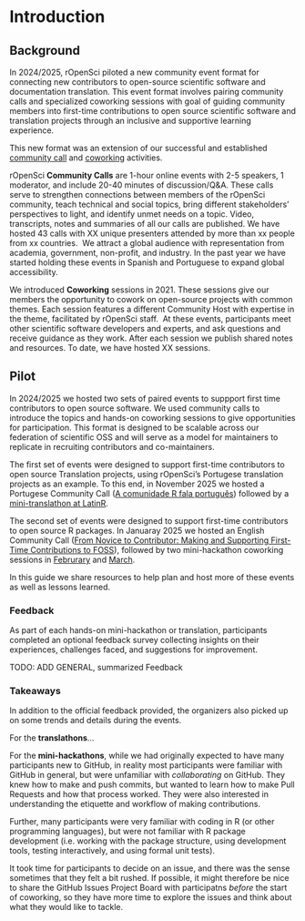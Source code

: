 # Introduction


## Background
In 2024/2025, rOpenSci piloted a new community event format for connecting new contributors to open-source scientific software and documentation translation. This event format involves pairing community calls and specialized coworking sessions with goal of guiding community members into first-time contributions to open source scientific software and translation projects through an inclusive and supportive learning experience. 

This new format was an extension of our successful and established [community call](https://ropensci.org/commcalls) and [coworking](https://ropensci.org/coworking) activities.

rOpenSci **Community Calls** are 1-hour online events with 2-5 speakers, 1 moderator, and include 20-40 minutes of discussion/Q&A.
These calls serve to strengthen connections between members of the rOpenSci community, teach technical and social topics, bring different stakeholders’ perspectives to light, and identify unmet needs on a topic.
Video, transcripts, notes and summaries of all our calls are published.
We have hosted 43 calls with XX unique presenters attended by more than xx people from xx countries. 
We attract a global audience with representation from academia, government, non-profit, and industry.
In the past year we have started holding these events in Spanish and Portuguese to expand global accessibility.

We introduced **Coworking** sessions in 2021.
These sessions give our members the opportunity to cowork on open-source projects with common themes.
Each session features a different Community Host with expertise in the theme, facilitated by rOpenSci staff. 
At these events, participants meet other scientific software developers and experts, and ask questions and receive guidance as they work.
After each session we publish shared notes and resources.
To date, we have hosted XX sessions. 

## Pilot

<!-- TODO: Yani, do you think we should move the Pilot and included sections here to their own Chapter? -->

In 2024/2025 we hosted two sets of paired events to suppport first time contributors to open source software.
We used community calls to introduce the topics and hands-on coworking sessions to give opportunities for  participation.
This format is designed to be scalable across our federation of scientific OSS and will serve as a model for maintainers to replicate in recruiting contributors and co-maintainers.

The first set of events were designed to support first-time contributors to open source Translation projects, using rOpenSci's Portugese translation projects as an example.
To this end, in November 2025 we hosted a Portugese Community Call ([A comunidade R fala português](https://ropensci.org/commcalls/translation-portuguese/)) followed by a [mini-translathon at LatinR](https://latinr.org/en/cronograma/translaton/translaton-en.html).

The second set of events were designed to support first-time contributors to open source R packages. 
In Januaray 2025 we hosted an English Community Call ([From Novice to Contributor: Making and Supporting First-Time Contributions to FOSS](https://ropensci.org/commcalls/first-time-contributor/)), 
followed by two mini-hackathon coworking sessions in [Februrary](https://ropensci.org/events/coworking-2025-02/) and [March](https://ropensci.org/events/coworking-2025-03/). 

In this guide we share resources to help plan and host more of these events as well as lessons learned. 

### Feedback

As part of each hands-on mini-hackathon or translation, 
participants completed an optional feedback survey collecting insights on their experiences, 
challenges faced, and suggestions for improvement.


TODO: ADD GENERAL, summarized Feedback


### Takeaways
In addition to the official feedback provided, the organizers also picked up on some trends and details during the events. 

For the **translathons**...

For the **mini-hackathons**, while we had originally expected to have many participants new to GitHub, 
in reality most participants were familiar with GitHub in general, but were unfamiliar with *collaborating* on GitHub. 
They knew how to make and push commits, but wanted to learn how to make Pull Requests and how that process worked. 
They were also interested in understanding the etiquette and workflow of making contributions.

Further, many participants were very familiar with coding in R (or other programming languages), 
but were not familiar with R package development (i.e. working with the package structure, using development tools, testing interactively, and using formal unit tests). 

It took time for participants to decide on an issue,
and there was the sense sometimes that they felt a bit rushed. 
If possible, it might therefore be nice to share the GitHub Issues Project Board with participatns *before* the start of coworking, so they have more time to explore the issues and think about what they would like to tackle.

